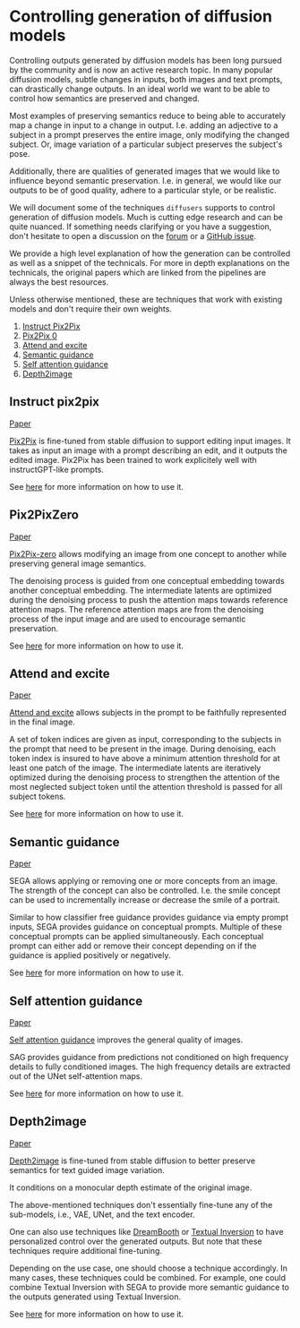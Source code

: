 <!--Copyright 2022 The HuggingFace Team. All rights reserved.

Licensed under the Apache License, Version 2.0 (the "License"); you may not use this file except in compliance with
the License. You may obtain a copy of the License at

http://www.apache.org/licenses/LICENSE-2.0

Unless required by applicable law or agreed to in writing, software distributed under the License is distributed on
an "AS IS" BASIS, WITHOUT WARRANTIES OR CONDITIONS OF ANY KIND, either express or implied. See the License for the
specific language governing permissions and limitations under the License.
-->

# Controlling generation of diffusion models

Controlling outputs generated by diffusion models has been long pursued by the community and is now an active research topic. In many popular diffusion models, subtle changes in inputs, both images and text prompts, can drastically change outputs. In an ideal world we want to be able to control how semantics are preserved and changed. 

Most examples of preserving semantics reduce to being able to accurately map a change in input to a change in output. I.e. adding an adjective to a subject in a prompt preserves the entire image, only modifying the changed subject. Or, image variation of a particular subject preserves the subject's pose.

Additionally, there are qualities of generated images that we would like to influence beyond semantic preservation. I.e. in general, we would like our outputs to be of good quality, adhere to a particular style, or be realistic.

We will document some of the techniques `diffusers` supports to control generation of diffusion models. Much is cutting edge research and can be quite nuanced. If something needs clarifying or you have a suggestion, don't hesitate to open a discussion on the [forum](https://discuss.huggingface.co/) or a [GitHub issue](https://github.com/huggingface/diffusers/issues).

We provide a high level explanation of how the generation can be controlled as well as a snippet of the technicals. For more in depth explanations on the technicals, the original papers which are linked from the pipelines are always the best resources.

Unless otherwise mentioned, these are techniques that work with existing models and don't require their own weights.

1. [Instruct Pix2Pix](#instruct-pix2pix)
2. [Pix2Pix 0](#pix2pixzero)
3. [Attend and excite](#attend-and-excite)
4. [Semantic guidance](#segmantic-guidance)
5. [Self attention guidance](#attend-and-excite)
6. [Depth2image](#depth2image)

## Instruct pix2pix

[Paper](https://github.com/timothybrooks/instruct-pix2pix)

[Pix2Pix](../api/pipelines/stable_diffusion/pix2pix) is fine-tuned from stable diffusion to support editing input images. It takes as input an image with a prompt describing an edit, and it outputs the edited image. 
Pix2Pix has been trained to work explicitely well with instructGPT-like prompts.

See [here](../api/pipelines/stable_diffusion/pix2pix) for more information on how to use it.

## Pix2PixZero

[Paper](https://pix2pixzero.github.io/)

[Pix2Pix-zero](../api/pipelines/stable_diffusion/pix2pix_zero) allows modifying an image from one concept to another while preserving general image semantics.

The denoising process is guided from one conceptual embedding towards another conceptual embedding. The intermediate latents are optimized during the denoising process to push the attention maps towards reference attention maps. The reference attention maps are from the denoising process of the input image and are used to encourage semantic preservation.

See [here](../api/pipelines/stable_diffusion/pix2pix_zero) for more information on how to use it.

## Attend and excite

[Paper](https://attendandexcite.github.io/Attend-and-Excite/)

[Attend and excite](../api/pipelines/stable_diffusion/attend_and_excite) allows subjects in the prompt to be faithfully represented in the final image. 

A set of token indices are given as input, corresponding to the subjects in the prompt that need to be present in the image. During denoising, each token index is insured to have above a minimum attention threshold for at least one patch of the image. The intermediate latents are iteratively optimized during the denoising process to strengthen the attention of the most neglected subject token until the attention threshold is passed for all subject tokens.

See [here](../api/pipelines/stable_diffusion/attend_and_excite) for more information on how to use it.

## Semantic guidance

[Paper](https://arxiv.org/abs/2301.12247)

SEGA allows applying or removing one or more concepts from an image. The strength of the concept can also be controlled. I.e. the smile concept can be used to incrementally increase or decrease the smile of a portrait.

Similar to how classifier free guidance provides guidance via empty prompt inputs, SEGA provides guidance on conceptual prompts. Multiple of these conceptual prompts can be applied simultaneously. Each conceptual prompt can either add or remove their concept depending on if the guidance is applied positively or negatively.

See [here](../api/pipelines/semantic_stable_diffusion) for more information on how to use it.

## Self attention guidance

[Paper](https://arxiv.org/abs/2210.00939)

[Self attention guidance](../api/pipelines/stable_diffusion/self_attention_guidance) improves the general quality of images.

SAG provides guidance from predictions not conditioned on high frequency details to fully conditioned images. The high frequency details are extracted out of the UNet self-attention maps.

See [here](../api/pipelines/stable_diffusion/self_attention_guidance) for more information on how to use it.

## Depth2image

[Paper](https://huggingface.co/stabilityai/stable-diffusion-2-depth)

[Depth2image](../pipelines/stable_diffusion/depth2img) is fine-tuned from stable diffusion to better preserve semantics for text guided image variation. 

It conditions on a monocular depth estimate of the original image.

The above-mentioned techniques don't essentially fine-tune any of the sub-models, i.e., VAE, UNet, and the text encoder. 

One can also use techniques like [DreamBooth](https://huggingface.co/docs/diffusers/main/en/training/dreambooth) or [Textual Inversion](https://huggingface.co/docs/diffusers/main/en/training/text_inversion) to have personalized control over the generated outputs. But note that these techniques require additional fine-tuning.  

Depending on the use case, one should choose a technique accordingly. In many cases, these techniques could be combined. For example, one could combine Textual Inversion with SEGA to provide more semantic guidance to the outputs generated using Textual Inversion.

See [here](../api/pipelines/stable_diffusion/depth2img) for more information on how to use it.
